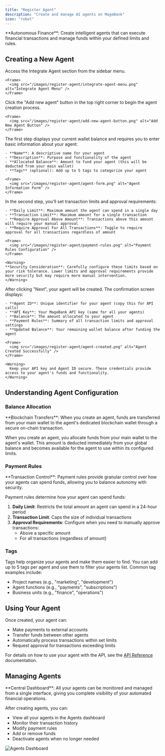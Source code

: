 ```yaml
---
title: "Register Agent"
description: "Create and manage AI agents on MageBank"
icon: "robot"
---
```


<Note>
**Autonomous Finance**: Create intelligent agents that can execute financial transactions and manage funds within your defined limits and rules.
</Note>

## Creating a New Agent

<Steps>
  <Step title="Navigate to Integrate Agent">
    Access the Integrate Agent section from the sidebar menu.
    
    <Frame>
      <img src="/images/register-agent/integrate-agent-menu.png" alt="Integrate Agent Menu" />
    </Frame>
  </Step>
  
  <Step title="Click Add New Agent">
    Click the "Add new agent" button in the top right corner to begin the agent creation process.
    
    <Frame>
      <img src="/images/register-agent/add-new-agent-button.png" alt="Add New Agent Button" />
    </Frame>
  </Step>
  
  <Step title="Fill the KYA Form">
    The first step displays your current wallet balance and requires you to enter basic information about your agent:
    
    - **Name**: A descriptive name for your agent
    - **Description**: Purpose and functionality of the agent
    - **Allocated Balance**: Amount to fund your agent (this will be deducted from your main wallet)
    - **Tags** (optional): Add up to 5 tags to categorize your agent
    
    <Frame>
      <img src="/images/register-agent/agent-form.png" alt="Agent Information Form" />
    </Frame>
  </Step>
  
  <Step title="Configure Payment Rules">
    In the second step, you'll set transaction limits and approval requirements:
    
    - **Daily Limit**: Maximum amount the agent can spend in a single day
    - **Transaction Limit**: Maximum amount for a single transaction
    - **Require Approval Above Amount**: Transactions above this amount will require your manual approval
    - **Require Approval For All Transactions**: Toggle to require approval for all transactions regardless of amount
    
    <Frame>
      <img src="/images/register-agent/payment-rules.png" alt="Payment Rules Configuration" />
    </Frame>
    
    <Warning>
    **Security Consideration**: Carefully configure these limits based on your risk tolerance. Lower limits and approval requirements provide more security but may require more manual intervention.
    </Warning>
  </Step>
  
  <Step title="Complete Agent Registration">
    After clicking "Next", your agent will be created. The confirmation screen displays:
    
    - **Agent ID**: Unique identifier for your agent (copy this for API calls)
    - **API Key**: Your MageBank API key (same for all your agents)
    - **Balance**: The amount allocated to your agent
    - **Payment Rules**: Summary of all transaction limits and approval settings
    - **Updated Balance**: Your remaining wallet balance after funding the agent
    
    <Frame>
      <img src="/images/register-agent/agent-created.png" alt="Agent Created Successfully" />
    </Frame>
    
    <Warning>
      Keep your API key and Agent ID secure. These credentials provide access to your agent's funds and functionality.
    </Warning>
  </Step>
</Steps>

## Understanding Agent Configuration

### Balance Allocation

<Info>
**Blockchain Transfers**: When you create an agent, funds are transferred from your main wallet to the agent's dedicated blockchain wallet through a secure on-chain transaction.
</Info>

When you create an agent, you allocate funds from your main wallet to the agent's wallet. This amount is deducted immediately from your global balance and becomes available for the agent to use within its configured limits.

### Payment Rules

<Check>
**Transaction Control**: Payment rules provide granular control over how your agents can spend funds, allowing you to balance autonomy with security.
</Check>

Payment rules determine how your agent can spend funds:

1. **Daily Limit**: Restricts the total amount an agent can spend in a 24-hour period
2. **Transaction Limit**: Caps the size of individual transactions
3. **Approval Requirements**: Configure when you need to manually approve transactions:
   - Above a specific amount
   - For all transactions (regardless of amount)

### Tags

Tags help organize your agents and make them easier to find. You can add up to 5 tags per agent and use them to filter your agents list. Common tag examples include:

- Project names (e.g., "marketing", "development")
- Agent functions (e.g., "payments", "subscriptions")
- Business units (e.g., "finance", "operations")

## Using Your Agent

Once created, your agent can:

- Make payments to external accounts
- Transfer funds between other agents
- Automatically process transactions within set limits
- Request approval for transactions exceeding limits

For details on how to use your agent with the API, see the [API Reference](/api-reference/agents/introduction) documentation.

## Managing Agents

<Info>
**Central Dashboard**: All your agents can be monitored and managed from a single interface, giving you complete visibility of your automated financial operations.
</Info>

After creating agents, you can:

- View all your agents in the Agents dashboard
- Monitor their transaction history
- Modify payment rules
- Add or remove funds
- Deactivate agents when no longer needed

<Frame>
  <img src="/images/register-agent/agents-dashboard.png" alt="Agents Dashboard" />
</Frame>